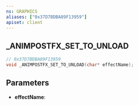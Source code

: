 ```yaml
---
ns: GRAPHICS
aliases: ["0x37D7BDBA89F13959"]
apiset: client
---
```

## _ANIMPOSTFX_SET_TO_UNLOAD

```c
// 0x37D7BDBA89F13959
void _ANIMPOSTFX_SET_TO_UNLOAD(char* effectName);
```


## Parameters
* **effectName**:
